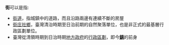 '''街'''可以是指:

* [[街道|街道]]，指城鎮中的道路，而且沿路兩邊有連續不斷的房屋
* [[街庄社鄉|街庄社鄉]]，臺灣清治時期至日治前期的自然聚落單位，也是非正式的最基層行政區劃單位。
* 臺灣從清領時期到日治時期[[地方政府|地方政府]]的[[行政區劃|行政區劃]]，即今'''[[鎮_(中華民國)|鎮]]'''的前身

{{disambig|ZH|cat=一字消歧義}}
